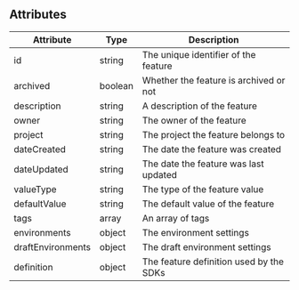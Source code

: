 ## Attributes

| Attribute         | Type    | Description                             |
| ----------------- | ------- | --------------------------------------- |
| id                | string  | The unique identifier of the feature    |
| archived          | boolean | Whether the feature is archived or not  |
| description       | string  | A description of the feature            |
| owner             | string  | The owner of the feature                |
| project           | string  | The project the feature belongs to      |
| dateCreated       | string  | The date the feature was created        |
| dateUpdated       | string  | The date the feature was last updated   |
| valueType         | string  | The type of the feature value           |
| defaultValue      | string  | The default value of the feature        |
| tags              | array   | An array of tags                        |
| environments      | object  | The environment settings                |
| draftEnvironments | object  | The draft environment settings          |
| definition        | object  | The feature definition used by the SDKs |

